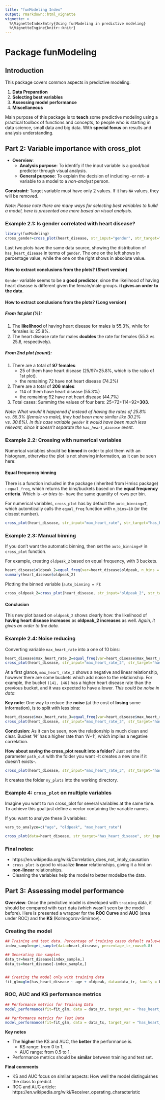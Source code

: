```yaml
---
title: "funModeling Index"
output: rmarkdown::html_vignette
vignette: >
  %\VignetteIndexEntry{Using funModeling in predictive modeling}
  %\VignetteEngine{knitr::knitr}
---
```


Package funModeling
====

## Introduction
This package covers common aspects in predictive modeling:

1. **Data Preparation**
2. **Selecting best variables**
3. **Assessing model performance**
4. **Miscellaneous**

Main purpose of this package is to **teach** some predictive modeling using a practical toolbox of functions and concepts, to people who is starting in data science, small data and big data. With **special focus** on results and analysis understanding.




## Part 2: Variable importance with cross_plot
* **Overview**:
    + **Analysis purpose**: To identify if the input variable is a good/bad predictor through visual analysis. 
    + **General purpose**: To explain the decision of including -or not- a variable to a model to a *non-analyst* person. 

**Constraint:** Target variable must have only 2 values. If it has `NA` values, they will be removed.

*Note: Please note there are many ways for selecting best variables to build a model, here is presented one more based on visual analysis.*

### Example 2.1: Is gender correlated with heart disease?
```r
library(funModeling)
cross_gender=cross_plot(heart_disease, str_input="gender", str_target="has_heart_disease")
```

Last two plots have the same data source, showing the distribution of `has_heart_disease` in terms of `gender`. The one on the left shows in percentage value, while the one on the right shows in absolute value.

#### How to extract conclusions from the plots? (Short version)
`Gender` variable seems to be a **good predictor**, since the likelihood of having heart disease is different given the female/male groups.  **it gives an order to the data**.

#### How to extract conclusions from the plots? (Long version)
##### From 1st plot (%):

1. The **likelihood** of having heart disease for males is 55.3%, while for females is: 25.8%.
2. The heart disease rate for males **doubles** the rate for females (55.3 vs 25.8, respectively). 

##### From 2nd plot (count):

1. There are a total of **97 females**:
    + 25 of them have heart disease (25/97=25.8%, which is the ratio of 1st plot).
    + the remaining 72 have not heart disease (74.2%)

2. There are a total of **206 males**:
    + 114 of them have heart disease (55.3%)
    + the remaining 92 have not heart disease (44.7%)

3. Total cases: Summing the values of four bars: 25+72+114+92=**303**.

*Note: What would it happened if instead of having the rates of 25.8% vs. 55.3% (female vs male), they had been more similar like 30.2% vs. 30.6%). In this case variable `gender` it would have been much less relevant, since it doesn't separate the `has_heart_disease` event.*

### Example 2.2: Crossing with numerical variables
Numerical variables should be **binned** in order to plot them with an histogram, otherwise the plot is not showing information, as it can be seen here:


#### Equal frequency binning
There is a function included in the package (inherited from Hmisc package) : `equal_freq`, which returns the bins/buckets based on the **equal frequency criteria**. Which is *-or tries to-* have the same quantity of rows per bin.

For numerical variables, `cross_plot` has by default the `auto_binning=T`, which automtically calls the `equal_freq` function with `n_bins=10` (or the closest number).

```r
cross_plot(heart_disease, str_input="max_heart_rate", str_target="has_heart_disease")
```

### Example 2.3: Manual binning
If you don't want the automatic binning, then set the `auto_binning=F` in `cross_plot` function.

For example, creating `oldpeak_2` based on equal frequency, with 3 buckets.

```r
heart_disease$oldpeak_2=equal_freq(var=heart_disease$oldpeak, n_bins = 3)
summary(heart_disease$oldpeak_2)
```

Plotting the binned variable (`auto_binning = F`):
```r
cross_oldpeak_2=cross_plot(heart_disease, str_input="oldpeak_2", str_target="has_heart_disease", auto_binning = F)
```

#### **Conclusion**
This new plot based on `oldpeak_2` shows clearly how: the likelihood of **having heart disease increases** as **oldpeak_2 increases** as well. *Again, it gives an order to the data.*

### Example 2.4: Noise reducing
Converting variable `max_heart_rate` into a one of 10 bins:

```r
heart_disease$max_heart_rate_2=equal_freq(var=heart_disease$max_heart_rate, n_bins = 10)
cross_plot(heart_disease, str_input="max_heart_rate_2", str_target="has_heart_disease")
```

At a first glance, `max_heart_rate_2` shows a negative and linear relationship, however there are some buckets which add noise to the relationship. For example, the bucket `(141, 146]` has a higher heart disease rate than the previous bucket, and it was expected to have a lower. *This could be noise in data.* 

**Key note**: One way to reduce the **noise** (at the cost of **losing** some information), is to split with less bins:

```r
heart_disease$max_heart_rate_3=equal_freq(var=heart_disease$max_heart_rate, n_bins = 5)
cross_plot(heart_disease, str_input="max_heart_rate_3", str_target="has_heart_disease")
```

**Conclusion**: As it can be seen, now the relationship is much clean and clear. Bucket *'N'* has a higher rate than *'N+1'*, which implies a negative correlation.


**How about saving the cross_plot result into a folder?**
Just set the parameter `path_out` with the folder you want -It creates a new one if it doesn't exists-.
```r
cross_plot(heart_disease, str_input="max_heart_rate_3", str_target="has_heart_disease", path_out="my_plots")
```
It creates the folder `my_plots` into the working directory. 

### Example 4: `cross_plot` on multiple variables
Imagine you want to run cross_plot for several variables at the same time. To achieve this goal just define a vector containing the variable names.

If you want to analyze these 3 variables: 
```r
vars_to_analyze=c("age", "oldpeak", "max_heart_rate")
```

```r
cross_plot(data=heart_disease, str_target="has_heart_disease", str_input=vars_to_analyze)
```


### Final notes:
* https://en.wikipedia.org/wiki/Correlation_does_not_imply_causation
* `cross_plot` is good to visualize **linear** relationships, giving it a hint on **non-linear** relationships.
* Cleaning the variables help the model to better modelize the data.


## Part 3: Assessing model performance

**Overview**: Once the predictive model is developed with `training` data, it should be compared with `test` data (which wasn't seen by the model before). Here is presented a wrapper for the **ROC Curve** and **AUC** (area under ROC) and  the **KS** (Kolmogorov-Smirnov).


### Creating the model
```r
## Training and test data. Percentage of training cases default value=80%.
index_sample=get_sample(data=heart_disease, percentage_tr_rows=0.8)

## Generating the samples
data_tr=heart_disease[index_sample,] 
data_ts=heart_disease[-index_sample,]


## Creating the model only with training data
fit_glm=glm(has_heart_disease ~ age + oldpeak, data=data_tr, family = binomial)

```

### ROC, AUC and KS performance metrics
```r
## Performance metrics for Training Data
model_performance(fit=fit_glm, data = data_tr, target_var = "has_heart_disease")

## Performance metrics for Test Data
model_performance(fit=fit_glm, data = data_ts, target_var = "has_heart_disease")
```

**Key notes**

* The **higher** the KS and AUC, the **better** the performance is.
    + KS range: from 0 to 1.
    + AUC range: from 0.5 to 1.
* Performance metrics should be **similar** between training and test set.

**Final comments**

* KS and AUC focus on similar aspects: How well the model distinguishes the class to predict.
* ROC and AUC article: https://en.wikipedia.org/wiki/Receiver_operating_characteristic
